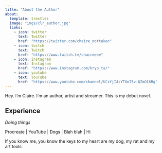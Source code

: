 ```yaml
---
title: "About the Author"
about:
  template: trestles
  image: "imgs/clr_author.jpg"
  links:
    - icon: twitter
      text: Twitter
      href: "https://twitter.com/chaire_nottaken"
    - icon: twitch
      text: Twitch
      href: "https://www.twitch.tv/chaireeee"
    - icon: instagram
      text: Instagram
      href: "https://www.instagram.com/kryp_ta/"
    - icon: youtube
      text: YouTube
      href: "https://www.youtube.com/channel/UCzYjI4sYTUeI5v-QZmO16Rg"
---
```


Hey. I'm Claire. I'm an author, artist and streamer. This is my debut novel.

## Experience

*Doing things*

Procreate | YouTube | Dogs | Blah blah | Hi

If you know me, you know the keys to my heart are my dog, my rat and my art tools.


